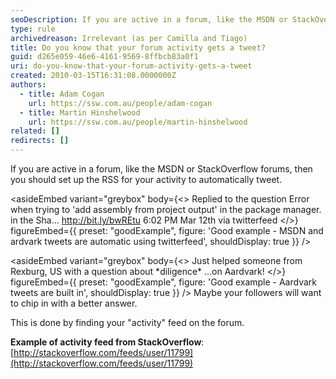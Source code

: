 ```yaml
---
seoDescription: If you are active in a forum, like the MSDN or StackOverflow forums, then you should set up the RSS for your activity to automatically tweet.
type: rule
archivedreason: Irrelevant (as per Camilla and Tiago)
title: Do you know that your forum activity gets a tweet?
guid: d265e059-46e6-4161-9569-8ffbcb83a0f1
uri: do-you-know-that-your-forum-activity-gets-a-tweet
created: 2010-03-15T16:31:08.0000000Z
authors:
  - title: Adam Cogan
    url: https://ssw.com.au/people/adam-cogan
  - title: Martin Hinshelwood
    url: https://ssw.com.au/people/martin-hinshelwood
related: []
redirects: []
---
```


If you are active in a forum, like the MSDN or StackOverflow forums, then you should set up the RSS for your activity to automatically tweet.

<asideEmbed
  variant="greybox"
  body={<>
    Replied to the question Error when trying to 'add assembly from project output' in the package manager. in the Sha... <http://bit.ly/bwREtu>
6:02 PM Mar 12th via twitterfeed
  </>}
  figureEmbed={{
    preset: "goodExample",
    figure: 'Good example - MSDN and ardvark tweets are automatic using twitterfeed',
    shouldDisplay: true
  }}
/>

<asideEmbed
  variant="greybox"
  body={<>
    Just helped someone from Rexburg, US with a question about \*diligence\* ...on Aardvark!
  </>}
  figureEmbed={{
    preset: "goodExample",
    figure: 'Good example - Aardvark tweets are built in',
    shouldDisplay: true
  }}
/>
Maybe your followers will want to chip in with a better answer.

This is done by finding your "activity" feed on the forum.

**Example of activity feed from StackOverflow**: [http://stackoverflow.com/feeds/user/11799](http://stackoverflow.com/feeds/user/11799)
